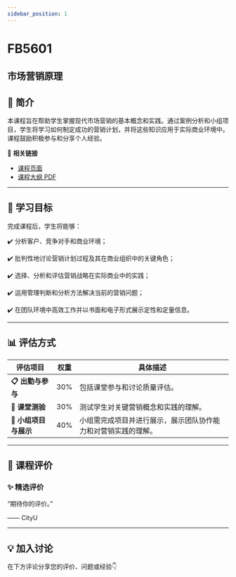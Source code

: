 ```yaml
---
sidebar_position: 1
---
```


# FB5601
## 市场营销原理

## **📘 简介**
本课程旨在帮助学生掌握现代市场营销的基本概念和实践。通过案例分析和小组项目，学生将学习如何制定成功的营销计划，并将这些知识应用于实际商业环境中。课程鼓励积极参与和分享个人经验。

🔗 **相关链接**
- [课程页面](https://www.cityu.edu.hk/catalogue/pg/202526/course/FB5601.htm)
- [课程大纲 PDF](https://www.cityu.edu.hk/catalogue/pg/202526/course/FB5601.pdf)

---

## **🎯 学习目标**

完成课程后，学生将能够：


✔️ 分析客户、竞争对手和商业环境；

✔️ 批判性地讨论营销计划过程及其在商业组织中的关键角色；

✔️ 选择、分析和评估营销战略在实际商业中的实践；

✔️ 运用管理判断和分析方法解决当前的营销问题；

✔️ 在团队环境中高效工作并以书面和电子形式展示定性和定量信息。

---

## **📊 评估方式**

| **评估项目**          | **权重** | **具体描述**                                                                                     |
|----------------------|---------|-----------------------------------------------------------------------------------------------|
| **📋 出勤与参与**     | 30%     | 包括课堂参与和讨论质量评估。                                                                   |
| **📝 课堂测验**       | 30%     | 测试学生对关键营销概念和实践的理解。                                                           |
| **📄 小组项目与展示** | 40%     | 小组需完成项目并进行展示，展示团队协作能力和对营销实践的理解。                                |

---

## **💬 课程评价**

### ✨ **精选评价**
<div className={commentStyles.commentBox}>
    <p className={commentStyles.commentText}>
        “期待你的评价。”
    </p>
    <p className={commentStyles.commentAuthor}>—— CityU</p>
</div>

---

## **💡 加入讨论**

在下方评论分享您的评价、问题或经验👇
<Utterances />